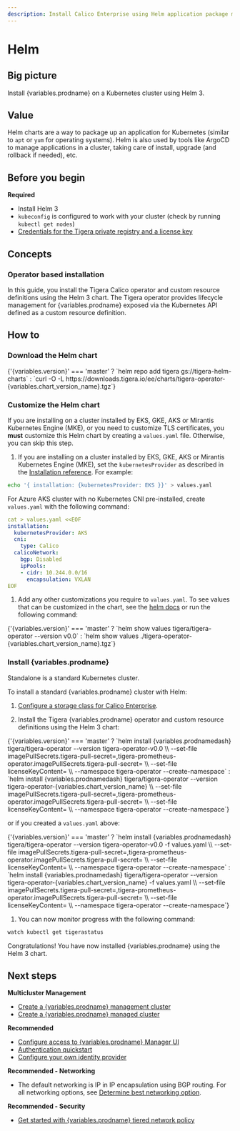 ```yaml
---
description: Install Calico Enterprise using Helm application package manager.
---
```



# Helm


## Big picture

Install {variables.prodname} on a Kubernetes cluster using Helm 3.

## Value

Helm charts are a way to package up an application for Kubernetes (similar to `apt` or `yum` for operating systems). Helm is also used by tools like ArgoCD to manage applications in a cluster, taking care of install, upgrade (and rollback if needed), etc.

## Before you begin

**Required**

- Install Helm 3
- `kubeconfig` is configured to work with your cluster (check by running `kubectl get nodes`)
- [Credentials for the Tigera private registry and a license key](../calico-enterprise.mdx)

## Concepts

### Operator based installation

In this guide, you install the Tigera Calico operator and custom resource definitions using the Helm 3 chart. The Tigera operator provides lifecycle management for {variables.prodname} exposed via the Kubernetes API defined as a custom resource definition.

## How to

### Download the Helm chart

  <CodeBlock language='bash'>
     {'{variables.version}' === 'master'
       ? `helm repo add tigera gs://tigera-helm-charts`
       : `curl -O -L https://downloads.tigera.io/ee/charts/tigera-operator-{variables.chart_version_name}.tgz`}
  </CodeBlock>

### Customize the Helm chart

If you are installing on a cluster installed by EKS, GKE, AKS or Mirantis Kubernetes Engine (MKE), or you need to customize TLS certificates, you **must** customize this Helm chart by creating a `values.yaml` file. Otherwise, you can skip this step.

1. If you are installing on a cluster installed by EKS, GKE, AKS or Mirantis Kubernetes Engine (MKE), set the `kubernetesProvider` as described in the [Installation reference](../../../reference/installation/api.mdx#operator.tigera.io/v1.Provider). For example:

  ```bash
  echo '{ installation: {kubernetesProvider: EKS }}' > values.yaml
  ```

   For Azure AKS cluster with no Kubernetes CNI pre-installed, create `values.yaml` with the following command:

  ```yaml
  cat > values.yaml <<EOF
  installation:
    kubernetesProvider: AKS
    cni:
      type: Calico
    calicoNetwork:
      bgp: Disabled
      ipPools:
      - cidr: 10.244.0.0/16
        encapsulation: VXLAN
  EOF
  ```

1. Add any other customizations you require to `values.yaml`. To see values that can be customized in the chart, see the [helm docs](https://helm.sh/docs/) or run the following command:

  <CodeBlock language='bash'>
     {'{variables.version}' === 'master'
       ? `helm show values tigera/tigera-operator --version v0.0`
       : `helm show values ./tigera-operator-{variables.chart_version_name}.tgz`}
  </CodeBlock>

### Install {variables.prodname}

Standalone is a standard Kubernetes cluster.

To install a standard {variables.prodname} cluster with Helm:

1. [Configure a storage class for Calico Enterprise](../../../operations/logstorage/create-storage).

1. Install the Tigera {variables.prodname} operator and custom resource definitions using the Helm 3 chart:

  <CodeBlock language='bash'>
     {'{variables.version}' === 'master'
       ? `helm install {variables.prodnamedash} tigera/tigera-operator --version tigera-operator-v0.0 \\
--set-file imagePullSecrets.tigera-pull-secret=<path/to/pull/secret>,tigera-prometheus-operator.imagePullSecrets.tigera-pull-secret=<path/to/pull/secret> \\
--set-file licenseKeyContent=<path/to/license/file/yaml> \\
--namespace tigera-operator --create-namespace`
       : `helm install {variables.prodnamedash} tigera/tigera-operator --version tigera-operator-{variables.chart_version_name} \\
--set-file imagePullSecrets.tigera-pull-secret=<path/to/pull/secret>,tigera-prometheus-operator.imagePullSecrets.tigera-pull-secret=<path/to/pull/secret> \\
--set-file licenseKeyContent=<path/to/license/file/yaml> \\
--namespace tigera-operator --create-namespace`}
  </CodeBlock>

  or if you created a `values.yaml` above:

  <CodeBlock language='bash'>
     {'{variables.version}' === 'master'
       ? `helm install {variables.prodnamedash} tigera/tigera-operator --version tigera-operator-v0.0 -f values.yaml \\
--set-file imagePullSecrets.tigera-pull-secret=<path/to/pull/secret>,tigera-prometheus-operator.imagePullSecrets.tigera-pull-secret=<path/to/pull/secret> \\
--set-file licenseKeyContent=<path/to/license/file/yaml> \\
--namespace tigera-operator --create-namespace`
       : `helm install {variables.prodnamedash} tigera/tigera-operator --version tigera-operator-{variables.chart_version_name} -f values.yaml \\
--set-file imagePullSecrets.tigera-pull-secret=<path/to/pull/secret>,tigera-prometheus-operator.imagePullSecrets.tigera-pull-secret=<path/to/pull/secret> \\
--set-file licenseKeyContent=<path/to/license/file/yaml> \\
--namespace tigera-operator --create-namespace`}
  </CodeBlock>

1. You can now monitor progress with the following command:

  ```bash
  watch kubectl get tigerastatus
  ```

  Congratulations! You have now installed {variables.prodname} using the Helm 3 chart.

## Next steps

**Multicluster Management**

- [Create a {variables.prodname} management cluster](../../../multicluster/set-up-multi-cluster-management/standard-install/create-a-management-cluster.mdx)
- [Create a {variables.prodname} managed cluster](../../../multicluster/set-up-multi-cluster-management/standard-install/create-a-managed-cluster.mdx)

**Recommended**

- [Configure access to {variables.prodname} Manager UI](../../../operations/cnx/access-the-manager.mdx)
- [Authentication quickstart](../../../operations/cnx/authentication-quickstart.mdx)
- [Configure your own identity provider](../../../operations/cnx/configure-identity-provider.mdx)

**Recommended - Networking**

- The default networking is IP in IP encapsulation using BGP routing. For all networking options, see [Determine best networking option](../../../networking/determine-best-networking.mdx).

**Recommended - Security**

- [Get started with {variables.prodname} tiered network policy](../../../network-policy/policy-tiers/tiered-policy.mdx)
